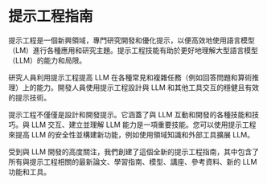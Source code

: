 # 提示工程指南

提示工程是一個新興領域，專門研究開發和優化提示，以便高效地使用語言模型（LM）進行各種應用和研究主題。提示工程技能有助於更好地理解大型語言模型（LLM）的能力和局限。

研究人員利用提示工程提高 LLM 在各種常見和複雜任務（例如回答問題和算術推理）上的能力。開發人員使用提示工程設計與 LLM 和其他工具交互的穩健且有效的提示技術。

提示工程不僅僅是設計和開發提示。它涵蓋了與 LLM 互動和開發的各種技能和技巧。與 LLM 交互、建立並理解 LLM 能力是一項重要技能。您可以使用提示工程來提高 LLM 的安全性並構建新功能，例如使用領域知識和外部工具擴展 LLM。

受到與 LLM 開發的高度關注，我們創建了這個全新的提示工程指南，其中包含了所有與提示工程相關的最新論文、學習指南、模型、講座、參考資料、新的 LLM 功能和工具。
